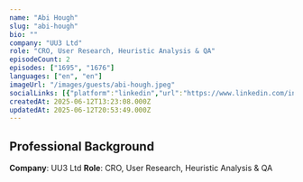 ```yaml
---
name: "Abi Hough"
slug: "abi-hough"
bio: ""
company: "UU3 Ltd"
role: "CRO, User Research, Heuristic Analysis & QA"
episodeCount: 2
episodes: ["1695", "1676"]
languages: ["en", "en"]
imageUrl: "/images/guests/abi-hough.jpeg"
socialLinks: [{"platform":"linkedin","url":"https://www.linkedin.com/in/abihough/"}]
createdAt: 2025-06-12T13:23:08.000Z
updatedAt: 2025-06-12T20:53:49.000Z
---
```


## Professional Background

**Company**: UU3 Ltd
**Role**: CRO, User Research, Heuristic Analysis & QA
